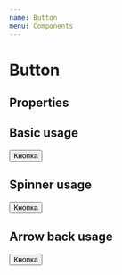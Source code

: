 ```yaml
---
name: Button
menu: Components
---
```



# Button

## Properties

<PropsTable of={Button} />

## Basic usage

<Playground>
  <Button>Кнопка</Button>
</Playground>

## Spinner usage

<Playground>
  <Button showSpinner={true}>Кнопка</Button>
</Playground>

## Arrow back usage

<Playground>
  <Button
    hasArrowBack={true}
    customView="arrow-back"
    sizeAll="large"
    padding={false}>Кнопка</Button>
</Playground>
